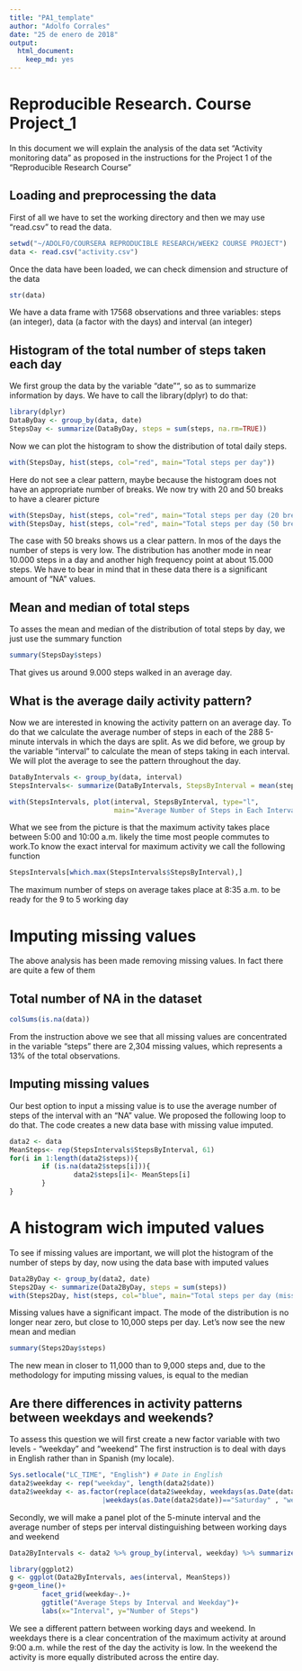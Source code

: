 ---
title: "PA1_template"
author: "Adolfo Corrales"
date: "25 de enero de 2018"
output: 
  html_document: 
    keep_md: yes
---

# Reproducible Research. Course Project_1

In this document we will explain the analysis of the data set "Activity monitoring data" as proposed in the 
instructions for the Project 1 of the "Reproducible Research Course"

## Loading and preprocessing the data
First of all we have to set the working directory and then we may use "read.csv" to read the data. 
```{r reading data, echo=TRUE}
setwd("~/ADOLFO/COURSERA REPRODUCIBLE RESEARCH/WEEK2 COURSE PROJECT")
data <- read.csv("activity.csv")
```
Once the data have been loaded, we can check dimension and structure of the data
```{r data structure, echo=TRUE}
str(data)
```

We have a data frame with 17568 observations and three variables: steps (an integer), data (a factor with the days) and interval (an integer)

## Histogram of the total number of steps taken each day
We first group the data by the variable "date"", so as to summarize information by days. We have to call the library(dplyr) to do that:
```{r grouping data, echo=TRUE}
library(dplyr)
DataByDay <- group_by(data, date)
StepsDay <- summarize(DataByDay, steps = sum(steps, na.rm=TRUE))
```

Now we can plot the histogram to show the distribution of total daily steps. 
```{r histogram_1, echo=TRUE}
with(StepsDay, hist(steps, col="red", main="Total steps per day"))
```

Here do not see a clear pattern, maybe because the histogram does not have an appropriate number of breaks.
We now try with 20 and 50 breaks to have a clearer picture
```{r histogram_2, echo=TRUE}
with(StepsDay, hist(steps, col="red", main="Total steps per day (20 breaks)", breaks=20))
with(StepsDay, hist(steps, col="red", main="Total steps per day (50 breaks)", breaks=50))
```

The case with 50 breaks shows us a clear pattern. In mos of the days the number of steps is very low.
The distribution has another mode in near 10.000 steps in a day and another high frequency point at 
about 15.000 steps. We have to bear in mind that in these data there is a significant amount of "NA"
values.

## Mean and median of total steps
To asses the mean and median of the distribution of total steps by day, we just use the summary function
```{r summary_1, echo=TRUE}
summary(StepsDay$steps)
```
That gives us around 9.000 steps walked in an average day.

## What is the average daily activity pattern?
Now we are interested in knowing the activity pattern on an average day. To do that we calculate 
the average number of steps in each of the 288 5-minute intervals in which the days are split. 
As we did before, we group by the variable "interval" to calculate the mean of steps taking 
in each interval. We will plot the average to see the pattern throughout the day.

```{r dayly pattern, echo=TRUE}
DataByIntervals <- group_by(data, interval)
StepsIntervals<- summarize(DataByIntervals, StepsByInterval = mean(steps, na.rm=TRUE))
```

```{r plot_1, echo=TRUE}
with(StepsIntervals, plot(interval, StepsByInterval, type="l", 
                          main="Average Number of Steps in Each Interval", ylab="Steps"))
```

What we see from the picture is that the maximum activity takes place between 5:00 and 10:00 a.m. 
likely the time most people commutes to work.To know the exact interval for maximum activity we call
the following function

```{r maximum activity, echo=TRUE}
StepsIntervals[which.max(StepsIntervals$StepsByInterval),]
```

The maximum number of steps on average takes place at 8:35 a.m. to be ready for the 9 to 5 working day

# Imputing missing values
The above analysis has been made removing missing values. In fact there are quite a few of them

## Total number of NA in the dataset
```{r mising values, echo=TRUE}
colSums(is.na(data))
```
From the instruction above we see that all missing values are concentrated in the variable "steps"
there are 2,304 missing values, which represents a 13% of the total observations. 

## Imputing missing values
Our best option to input a missing value is to use the average number of steps of the interval
with an "NA" value. We proposed the following loop to do that. The code creates a new data base with 
missing value imputed.

```{r imputing missing values, echo=TRUE}
data2 <- data
MeanSteps<- rep(StepsIntervals$StepsByInterval, 61)
for(i in 1:length(data2$steps)){
        if (is.na(data2$steps[i])){
                data2$steps[i]<- MeanSteps[i]
        }
}       
```

# A histogram wich imputed values
To see if missing values are important, we will plot the histogram of the number of steps by day, now 
using the data base with imputed values

```{r histogram_3, echo=TRUE}
Data2ByDay <- group_by(data2, date)
Steps2Day <- summarize(Data2ByDay, steps = sum(steps))
with(Steps2Day, hist(steps, col="blue", main="Total steps per day (missing values imputed)", breaks=50))
```

Missing values have a significant impact. The mode of the distribution is no longer near zero, but close
to 10,000 steps per day. Let's now see the new mean and median

```{r new summary, echo=TRUE}
summary(Steps2Day$steps)
```

The new mean in closer to 11,000 than to 9,000 steps and, due to the methodology for imputing missing values, is equal to the median

## Are there differences in activity patterns between weekdays and weekends?
To assess this question we will first create a new factor variable with two levels - "weekday" and "weekend"
The first instruction is to deal with days in English rather than in Spanish (my locale).

```{r weekdays, echo=TRUE}
Sys.setlocale("LC_TIME", "English") # Date in English
data2$weekday <- rep("weekday", length(data2$date))
data2$weekday <- as.factor(replace(data2$weekday, weekdays(as.Date(data2$date))=="Sunday"
                       |weekdays(as.Date(data2$date))=="Saturday" , "weekend"))
```

Secondly, we will make a panel plot of the 5-minute interval and the average number of steps per interval
distinguishing between working days and weekend

```{r grouping data2, echo=TRUE}
Data2ByIntervals <- data2 %>% group_by(interval, weekday) %>% summarize(MeanSteps=mean(steps))
```

```{r ggplot_1, echo=TRUE}
library(ggplot2)
g <- ggplot(Data2ByIntervals, aes(interval, MeanSteps))
g+geom_line()+
        facet_grid(weekday~.)+
        ggtitle("Average Steps by Interval and Weekday")+
        labs(x="Interval", y="Number of Steps")
```

We see a different pattern between working days and weekend. In weekdays there is a clear concentration of the maximum activity at around 9:00 a.m. while the rest of the day the activity is low. In the weekend the activity is more equally distributed across the entire day.



